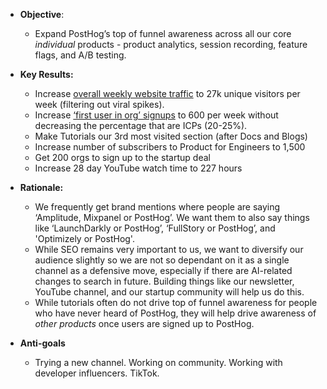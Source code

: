 * **Objective**:
    * Expand PostHog’s top of funnel awareness across all our core _individual_ products - product analytics, session recording, feature flags, and A/B testing.

* **Key Results:**
    * Increase [overall weekly website traffic](https://app.posthog.com/insights/hg6kfoIG) to 27k unique visitors per week (filtering out viral spikes).
    * Increase [‘first user in org’ signups](https://app.posthog.com/insights/EwWz7QuV) to 600 per week without decreasing the percentage that are ICPs (20-25%).
    * Make Tutorials our 3rd most visited section (after Docs and Blogs)
    * Increase number of subscribers to Product for Engineers to 1,500
    * Get 200 orgs to sign up to the startup deal
    * Increase 28 day YouTube watch time to 227 hours

* **Rationale:**
    * We frequently get brand mentions where people are saying ‘Amplitude, Mixpanel or PostHog’. We want them to also say things like ‘LaunchDarkly or PostHog’, ‘FullStory or PostHog’, and 'Optimizely or PostHog'.
    * While SEO remains very important to us, we want to diversify our audience slightly so we are not so dependant on it as a single channel as a defensive move, especially if there are AI-related changes to search in future. Building things like our newsletter, YouTube channel, and our startup community will help us do this. 
    * While tutorials often do not drive top of funnel awareness for people who have never heard of PostHog, they will help drive awareness of _other products_ once users are signed up to PostHog. 

* **Anti-goals** 
    * Trying a new channel. Working on community. Working with developer influencers. TikTok. 
